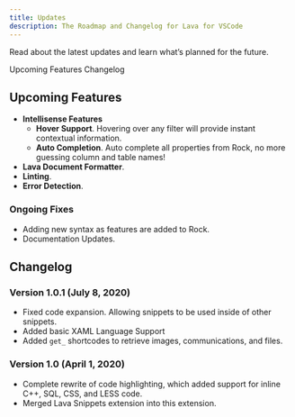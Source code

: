 ```yaml
---
title: Updates
description: The Roadmap and Changelog for Lava for VSCode
---
```


<PageDescription>

Read about the latest updates and learn what’s planned for the future.

</PageDescription>

<AnchorLinks>
  <AnchorLink>Upcoming Features</AnchorLink>
  <AnchorLink>Changelog</AnchorLink>
</AnchorLinks>

## Upcoming Features

- **Intellisense Features**
  - **Hover Support**. Hovering over any filter will provide instant contextual information.
  - **Auto Completion**. Auto complete all properties from Rock, no more guessing column and table names!
- **Lava Document Formatter**.
- **Linting**.
- **Error Detection**.

### Ongoing Fixes
- Adding new syntax as features are added to Rock.
- Documentation Updates.

## Changelog


### Version 1.0.1 (July 8, 2020)
- Fixed code expansion. Allowing snippets to be used inside of other snippets.
- Added basic XAML Language Support
- Added `get_` shortcodes to retrieve images, communications, and files.


### Version 1.0 (April 1, 2020)
- Complete rewrite of code highlighting, which added support for inline C++, SQL, CSS, and LESS code.
- Merged Lava Snippets extension into this extension.